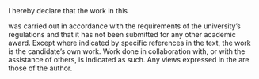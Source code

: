 I hereby declare that the work in this \MakeLowercase{\AssignmentName} 
\vspace{0,25 em}
\begin{center} 
\textbf{\Title} \\
%\vspace{0,25 em}
%\Subtitle
\end{center}
\vspace{0,25 em}
was carried out in accordance with the requirements of the university's regulations and that it has not been submitted for any other academic award. Except where indicated by specific references in the text, the work is the candidate's own work. Work done in collaboration with, or with the assistance of others, is indicated as such. Any views expressed in the \MakeLowercase{\AssignmentName} are those of the author.

\vspace{1,3 cm}
\IfFileExists{Unterschrift.png}{\hspace{1 em} \includegraphics[width=0.3\textwidth]{Unterschrift.png}\\}  

\begin{tabular}{ll} 
\makebox[0.4\textwidth]{\hrulefill} \\
\Place, \Date
\end{tabular}